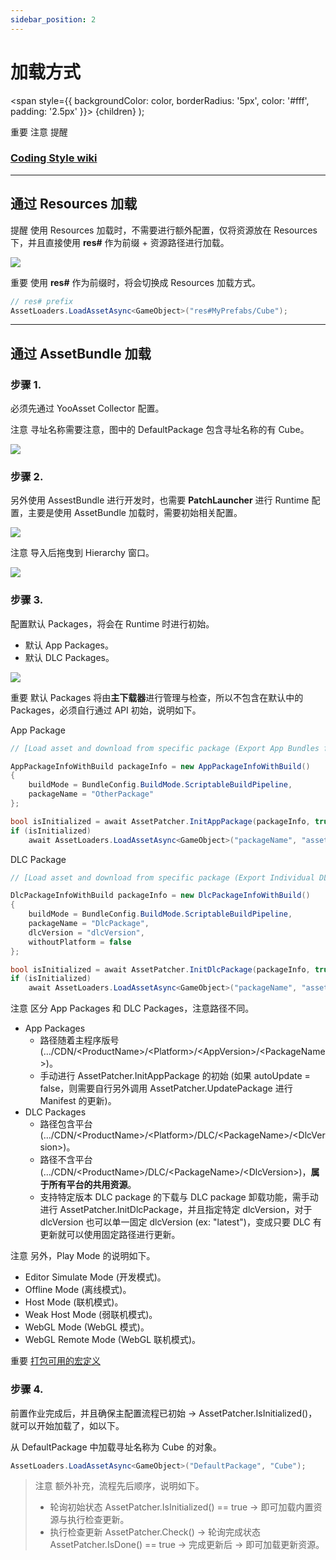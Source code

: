 ```yaml
---
sidebar_position: 2
---
```


# 加载方式

  <span
    style={{
      backgroundColor: color,
      borderRadius: '5px',
      color: '#fff',
      padding: '2.5px'
    }}>
    {children}
  </span>
);

<Highlight color="#ff2f00">重要</Highlight> <Highlight color="#0373fc">注意</Highlight> <Highlight color="#00d679">提醒</Highlight>

### [Coding Style wiki](https://github.com/michael811125/OxGFrame/wiki/Coding-Style)

---

## 通过 Resources 加载

<Highlight color="#00d679">提醒</Highlight> 使用 Resources 加载时，不需要进行额外配置，仅将资源放在 Resources 下，并且直接使用 **res#** 作为前缀 + 资源路径进行加载。

![](/img/assetloader/img_7.png)

<Highlight color="#ff2f00">重要</Highlight> 使用 **res#** 作为前缀时，将会切换成 Resources 加载方式。

```csharp
// res# prefix
AssetLoaders.LoadAssetAsync<GameObject>("res#MyPrefabs/Cube");
```

---

## 通过 AssetBundle 加载

### 步骤 1.

必须先通过 YooAsset Collector 配置。

<Highlight color="#0373fc">注意</Highlight> 寻址名称需要注意，图中的 DefaultPackage 包含寻址名称的有 Cube。

![](/img/assetloader/img_24.png)

### 步骤 2.

另外使用 AssestBundle 进行开发时，也需要 **PatchLauncher** 进行 Runtime 配置，主要是使用 AssetBundle 加载时，需要初始相关配置。

![](/img/assetloader/img_6.png)

<Highlight color="#0373fc">注意</Highlight> 导入后拖曳到 Hierarchy 窗口。

![](/img/assetloader/gif_1.gif)

### 步骤 3.

配置默认 Packages，将会在 Runtime 时进行初始。
- 默认 App Packages。
- 默认 DLC Packages。

![](/img/assetloader/latest/img_8.png)

<Highlight color="#ff2f00">重要</Highlight> 默认 Packages 将由**主下载器**进行管理与检查，所以不包含在默认中的 Packages，必须自行通过 API 初始，说明如下。

App Package
```csharp
// [Load asset and download from specific package (Export App Bundles for CDN)]

AppPackageInfoWithBuild packageInfo = new AppPackageInfoWithBuild()
{
    buildMode = BundleConfig.BuildMode.ScriptableBuildPipeline,
    packageName = "OtherPackage"
};

bool isInitialized = await AssetPatcher.InitAppPackage(packageInfo, true);
if (isInitialized)
    await AssetLoaders.LoadAssetAsync<GameObject>("packageName", "assetName");
```

DLC Package
```csharp
// [Load asset and download from specific package (Export Individual DLC Bundles for CDN)]

DlcPackageInfoWithBuild packageInfo = new DlcPackageInfoWithBuild()
{
    buildMode = BundleConfig.BuildMode.ScriptableBuildPipeline,
    packageName = "DlcPackage",
    dlcVersion = "dlcVersion",
    withoutPlatform = false
};

bool isInitialized = await AssetPatcher.InitDlcPackage(packageInfo, true);
if (isInitialized)
    await AssetLoaders.LoadAssetAsync<GameObject>("packageName", "assetName");
```

<Highlight color="#0373fc">注意</Highlight> 区分 App Packages 和 DLC Packages，注意路径不同。
- App Packages
  - 路径随着主程序版号 (.../CDN/\<ProductName\>/\<Platform\>/\<AppVersion\>/\<PackageName\>)。
  - 手动进行 AssetPatcher.InitAppPackage 的初始 (如果 autoUpdate = false，则需要自行另外调用 AssetPatcher.UpdatePackage 进行 Manifest 的更新)。
- DLC Packages
  - 路径包含平台 (.../CDN/\<ProductName\>/\<Platform\>/DLC/\<PackageName\>/\<DlcVersion\>)。
  - 路径不含平台 (.../CDN/\<ProductName\>/DLC/\<PackageName\>/\<DlcVersion\>)，**属于所有平台的共用资源**。
  - 支持特定版本 DLC package 的下载与 DLC package 卸载功能，需手动进行 AssetPatcher.InitDlcPackage，并且指定特定 dlcVersion，对于 dlcVersion 也可以单一固定 dlcVersion (ex: "latest")，变成只要 DLC 有更新就可以使用固定路径进行更新。

<Highlight color="#0373fc">注意</Highlight> 另外，Play Mode 的说明如下。
- Editor Simulate Mode (开发模式)。
- Offline Mode (离线模式)。
- Host Mode (联机模式)。
- Weak Host Mode (弱联机模式)。
- WebGL Mode (WebGL 模式)。
- WebGL Remote Mode (WebGL 联机模式)。

<Highlight color="#ff2f00">重要</Highlight> [打包可用的宏定义](https://github.com/michael811125/OxGFrame/wiki/Macro-Definitions)

### 步骤 4.

前置作业完成后，并且确保主配置流程已初始 -> AssetPatcher.IsInitialized()，就可以开始加载了，如以下。

从 DefaultPackage 中加载寻址名称为 Cube 的对象。
```csharp
AssetLoaders.LoadAssetAsync<GameObject>("DefaultPackage", "Cube");
```

> <Highlight color="#0373fc">注意</Highlight> 额外补充，流程先后顺序，说明如下。
> - 轮询初始状态 AssetPatcher.IsInitialized() == true -> 即可<Highlight color="#ff2f00">加载内置资源</Highlight>与<Highlight color="#ff2f00">执行检查更新</Highlight>。
> - 执行检查更新 AssetPatcher.Check() -> 轮询完成状态 AssetPatcher.IsDone() == true -> 完成更新后 -> 即可<Highlight color="#ff2f00">加载更新资源</Highlight>。